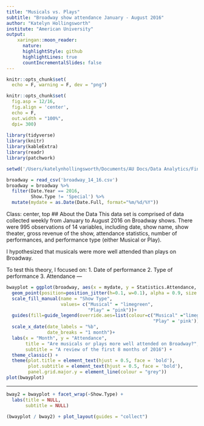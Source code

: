 ```yaml
---
title: "Musicals vs. Plays"
subtitle: "Broadway show attendance January - August 2016"
author: "Katelyn Hollingsworth"
institute: "American University"
output:
    xaringan::moon_reader:
      nature:
      highlightStyle: github
      highlightLines: true
      countIncrementalSlides: false
---
```


```r
knitr::opts_chunk$set(
  echo = F, warning = F, dev = "png")

knitr::opts_chunk$set(
  fig.asp = 12/16,
  fig.align = 'center',
  echo = F,
  out.width = "100%",
  dpi= 300)
  
library(tidyverse)
library(knitr)
library(kableExtra)
library(readr)
library(patchwork)

setwd('/Users/katelynhollingsworth/Documents/AU Docs/Data Analytics/Final Portfolio/Preso 1')

broadway = read_csv('broadway_14_16.csv')
broadway = broadway %>%
  filter(Date.Year == 2016,
         Show.Type != 'Special') %>%
  mutate(mydate = as.Date(Date.Full, format="%m/%d/%Y"))
```
Class: center, top
## About the Data
This data set is comprised of data collected weekly from January to August 2016 on Broadway shows. There were 995 observations of 14 variables, including date, show name, show theater, gross revenue of the show, attendance statistics, number of performances, and performance type (either Musical or Play).

I hypothesized that musicals were more well attended than plays on Broadway. 

To test this theory, I focused on:
1. Date of performance
2. Type of performance
3. Attendance
---
```r
bwayplot = ggplot(broadway, aes(x = mydate, y = Statistics.Attendance, fill = Show.Type)) +
  geom_point(position=position_jitter(h=0.1, w=0.1), alpha = 0.9, size = 3, pch=21, colour="Black") +
  scale_fill_manual(name = "Show Type",
                    values= c("Musical" = "limegreen",
                              "Play" = "pink"))+
  guides(fill=guide_legend(override.aes=list(colour=c("Musical" ="limegreen",
                                                      "Play" = 'pink'))))+
  scale_x_date(date_labels = "%b",
               date_breaks = "1 month")+
  labs(x = "Month", y = "Attendance",
       title = "Are musicals or plays more well attended on Broadway?",
       subtitle = "A review of the first 8 months of 2016") + 
  theme_classic() +
  theme(plot.title = element_text(hjust = 0.5, face = 'bold'),
        plot.subtitle = element_text(hjust = 0.5, face = 'bold'),
        panel.grid.major.y = element_line(colour = "grey"))
plot(bwayplot)
```

---
```r
bway2 = bwayplot + facet_wrap(~Show.Type) +
  labs(title = NULL,
       subtitle = NULL)

(bwayplot / bway2) + plot_layout(guides = "collect") 
```

